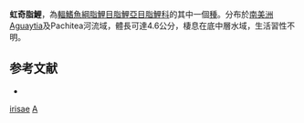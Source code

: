 {{Speciesbox 
| taxon = Attonitus irisae
| status = NE
| status_system = IUCN3.1
| authority = [[Vari|Vari]] & [[Ortega|Ortega]], 2000
| synonyms = 
}}
'''虹奇脂鯉'''，為[[輻鰭魚綱|輻鰭魚綱]][[脂鯉目|脂鯉目]][[脂鯉亞目|脂鯉亞目]][[脂鯉科|脂鯉科]]的其中一個[[種|種]]。分布於[[南美洲|南美洲]]Aguaytia及Pachitea河流域，體長可達4.6公分，棲息在底中層水域，生活習性不明。

==参考文献==
{{refbegin}}
*{{FishBase_species|genus=Attonitus|species=irisae|year=2014|month=1}}
{{refend}}

{{Taxonbar|from=Q5632892}}

[[Category:奇脂鯉屬|irisae]]
[[Category:2000年描述的鱼类|A]]

{{魚類小作品}}